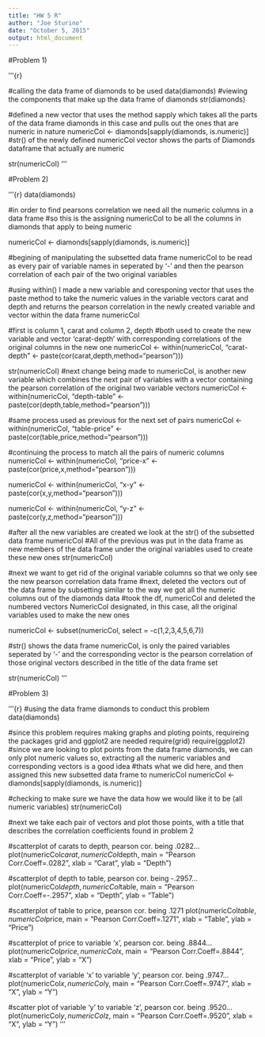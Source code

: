```yaml
---
title: "HW 5 R"
author: "Joe Sturino"
date: "October 5, 2015"
output: html_document
---
```

#Problem 1)

'''{r}

#calling the data frame of diamonds to be used
data(diamonds)
#viewing the components that make up the data frame of diamonds
str(diamonds)

#defined a new vector that uses the method sapply which takes all the parts of the data frame diamonds in this case and pulls out the ones that are numeric in nature
numericCol <- diamonds[sapply(diamonds, is.numeric)]
#str() of the newly defined numericCol vector shows the parts of Diamonds dataframe that actually are  numeric

str(numericCol)
'''

#Problem 2)

'''{r}
data(diamonds)

#in order to find pearsons correlation we need all the numeric columns in a data frame
#so this is the assigning numericCol to be all the columns in diamonds that apply to being numeric

numericCol <- diamonds[sapply(diamonds, is.numeric)]

#begining of manipulating the subsetted data frame numericCol to be read as every pair of variable names in seperated by '-' and then the pearson correlation of each pair of the two original variables
 
#using within() I made a new variable and coresponing vector that uses the paste method to take the numeric values in the variable vectors carat and depth and returns the pearson correlation in the newly created variable and vector within the data frame numericCol

#first is column 1, carat and column 2, depth
#both used to create the new variable and vector 'carat-depth' with corresponding correlations of the original columns in the new one
numericCol <- within(numericCol, "carat-depth" <- paste(cor(carat,depth,method="pearson")))

str(numericCol)
#next change being made to numericCol, is another new variable which combines the next pair of variables with a vector containing the pearson correlation of the original two variable vectors
numericCol <- within(numericCol, "depth-table" <- paste(cor(depth,table,method="pearson")))

#same process used as previous for the next set of pairs
numericCol <- within(numericCol, "table-price" <- paste(cor(table,price,method="pearson")))

#continuing the process to match all the pairs of numeric columns
numericCol <- within(numericCol, "price-x" <- paste(cor(price,x,method="pearson")))

numericCol <- within(numericCol, "x-y" <- paste(cor(x,y,method="pearson")))

numericCol <- within(numericCol, "y-z" <- paste(cor(y,z,method="pearson")))

#after all the new variables are created we look at the str() of the subsetted data frame numericCol 
#All of the previous was put in the data frame as new members of the data frame under the original variables used to create these new ones 
str(numericCol)

#next we want to get rid of the original variable columns so that we only see the new pearson correlation data frame
#next, deleted the vectors out of the data frame by subsetting similar to the way we got all the numeric columns out of the diamonds data
#took the df, numericCol and deleted the numbered vectors NumericCol designated, in this case, all the original variables used to make the new ones

numericCol <- subset(numericCol, select = -c(1,2,3,4,5,6,7))

#str() shows the data frame numericCol, is only the paired variables seperated by '-' and the corresponding vector is the pearson correlation of those original vectors described in the title of the data frame set

str(numericCol)
'''

#Problem 3)

'''{r}
#using the data frame diamonds to conduct this problem
data(diamonds)

#since this problem requires making graphs and ploting points, requireing the packages grid and ggplot2 are needed
require(grid)
require(ggplot2)
#since we are looking to plot points from the data frame diamonds, we can only plot numeric values so, extracting all the numeric variables and corresponding vectors is a good idea
#thats what we did here, and then assigned this new subsetted data frame to numericCol
numericCol <- diamonds[sapply(diamonds, is.numeric)]

#checking to make sure we have the data how we would like it to be (all numeric variables)
str(numericCol)

#next we take each pair of vectors and plot those points, with a title that describes the correlation coefficients found in problem 2
 
#scatterplot of carats to depth, pearson cor. being .0282...
plot(numericCol$carat,numericCol$depth, main = "Pearson Corr.Coeff=.0282", xlab = "Carat", ylab = "Depth")

#scatterplot of depth to table, pearson cor. being -.2957...
plot(numericCol$depth,numericCol$table, main = "Pearson Corr.Coeff=-.2957", xlab = "Depth", ylab = "Table")
 
#scatterplot of table to price, pearson cor. being .1271
plot(numericCol$table,numericCol$price, main = "Pearson Corr.Coeff=.1271", xlab = "Table", ylab = "Price")

#scatterplot of price to variable 'x', pearson cor. being .8844...
plot(numericCol$price,numericCol$x, main = "Pearson Corr.Coeff=.8844", xlab = "Price", ylab = "X")
 
#scatterplot of variable 'x' to variable 'y', pearson cor. being .9747...
plot(numericCol$x,numericCol$y, main = "Pearson Corr.Coeff=.9747", xlab = "X", ylab = "Y")
 
#scatter plot of variable 'y' to variable 'z', pearson cor. being .9520...
plot(numericCol$y,numericCol$z, main = "Pearson Corr.Coeff=.9520", xlab = "X", ylab = "Y")
'''
